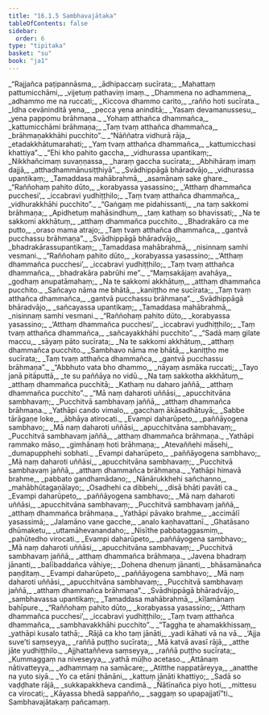 ```yaml
---
title: "16.1.5 Sambhavajātaka"
tableOfContents: false
sidebar:
  order: 6
type: "tipitaka"
basket: "su"
book: "ja1"
---
```



<DynamicBreadcrumb />

<Division number="138" book="ja1">

<Paragraph number="3397" type="verses" book="ja1">
_“Rajjañca paṭipannāsma,_  
_ādhipaccaṃ sucīrata;_  
_Mahattaṃ pattumicchāmi,_  
_vijetuṃ pathaviṃ imaṃ._  

</Paragraph>

</Division>
<Division number="139" book="ja1">

<Paragraph number="3398" type="verses" book="ja1">
_Dhammena no adhammena,_  
_adhammo me na ruccati;_  
_Kiccova dhammo carito,_  
_rañño hoti sucīrata._  

</Paragraph>

</Division>
<Division number="140" book="ja1">

<Paragraph number="3399" type="verses" book="ja1">
_Idha cevāninditā yena,_  
_pecca yena aninditā;_  
_Yasaṃ devamanussesu,_  
_yena pappomu brāhmaṇa._  

</Paragraph>

</Division>
<Division number="141" book="ja1">

<Paragraph number="3400" type="verses" book="ja1">
_Yohaṃ atthañca dhammañca,_  
_kattumicchāmi brāhmaṇa;_  
_Taṃ tvaṃ atthañca dhammañca,_  
_brāhmaṇakkhāhi pucchito”._  

</Paragraph>

</Division>
<Division number="142" book="ja1">

<Paragraph number="3401" type="verses" book="ja1">
_“Nāññatra vidhurā rāja,_  
_etadakkhātumarahati;_  
_Yaṃ tvaṃ atthañca dhammañca,_  
_kattumicchasi khattiya”._  

</Paragraph>

</Division>
<Division number="143" book="ja1">

<Paragraph number="3402" type="verses" book="ja1">
_“Ehi kho pahito gaccha,_  
_vidhurassa upantikaṃ;_  
_Nikkhañcimaṃ suvaṇṇassa,_  
_haraṃ gaccha sucīrata;_  
_Abhihāraṃ imaṃ dajjā,_  
_atthadhammānusiṭṭhiyā”._  

</Paragraph>

</Division>
<Division number="144" book="ja1">

<Paragraph number="3403" type="verses" book="ja1">
_Svādhippāgā bhāradvājo,_  
_vidhurassa upantikaṃ;_  
_Tamaddasa mahābrahmā,_  
_asamānaṃ sake ghare._  

</Paragraph>

</Division>
<Division number="145" book="ja1">

<Paragraph number="3404" type="verses" book="ja1">
_“Raññohaṃ pahito dūto,_  
_korabyassa yasassino;_  
_‘Atthaṃ dhammañca pucchesi’,_  
_iccabravi yudhiṭṭhilo;_  
_Taṃ tvaṃ atthañca dhammañca,_  
_vidhurakkhāhi pucchito”._  

</Paragraph>

</Division>
<Division number="146" book="ja1">

<Paragraph number="3405" type="verses" book="ja1">
_“Gaṅgaṃ me pidahissanti,_  
_na taṃ sakkomi brāhmaṇa;_  
_Apidhetuṃ mahāsindhuṃ,_  
_taṃ kathaṃ so bhavissati;_  
_Na te sakkomi akkhātuṃ,_  
_atthaṃ dhammañca pucchito._  

</Paragraph>

</Division>
<Division number="147" book="ja1">

<Paragraph number="3406" type="verses" book="ja1">
_Bhadrakāro ca me putto,_  
_oraso mama atrajo;_  
_Taṃ tvaṃ atthañca dhammañca,_  
_gantvā pucchassu brāhmaṇa”._  

</Paragraph>

</Division>
<Division number="148" book="ja1">

<Paragraph number="3407" type="verses" book="ja1">
_Svādhippāgā bhāradvājo,_  
_bhadrakārassupantikaṃ;_  
_Tamaddasa mahābrahmā,_  
_nisinnaṃ samhi vesmani._  

</Paragraph>

</Division>
<Division number="149" book="ja1">

<Paragraph number="3408" type="verses" book="ja1">
_“Raññohaṃ pahito dūto,_  
_korabyassa yasassino;_  
_‘Atthaṃ dhammañca pucchesi’,_  
_iccabravi yudhiṭṭhilo;_  
_Taṃ tvaṃ atthañca dhammañca,_  
_bhadrakāra pabrūhi me”._  

</Paragraph>

</Division>
<Division number="150" book="ja1">

<Paragraph number="3409" type="verses" book="ja1">
_“Maṃsakājaṃ avahāya,_  
_godhaṃ anupatāmahaṃ;_  
_Na te sakkomi akkhātuṃ,_  
_atthaṃ dhammañca pucchito._  

</Paragraph>

</Division>
<Division number="151" book="ja1">

<Paragraph number="3410" type="verses" book="ja1">
_Sañcayo nāma me bhātā,_  
_kaniṭṭho me sucīrata;_  
_Taṃ tvaṃ atthañca dhammañca,_  
_gantvā pucchassu brāhmaṇa”._  

</Paragraph>

</Division>
<Division number="152" book="ja1">

<Paragraph number="3411" type="verses" book="ja1">
_Svādhippāgā bhāradvājo,_  
_sañcayassa upantikaṃ;_  
_Tamaddasa mahābrahmā,_  
_nisinnaṃ samhi vesmani._  

</Paragraph>

</Division>
<Division number="153" book="ja1">

<Paragraph number="3412" type="verses" book="ja1">
_“Raññohaṃ pahito dūto,_  
_korabyassa yasassino;_  
_‘Atthaṃ dhammañca pucchesi’,_  
_iccabravi yudhiṭṭhilo;_  
_Taṃ tvaṃ atthañca dhammañca,_  
_sañcayakkhāhi pucchito”._  

</Paragraph>

</Division>
<Division number="154" book="ja1">

<Paragraph number="3413" type="verses" book="ja1">
_“Sadā maṃ gilate maccu,_  
_sāyaṃ pāto sucīrata;_  
_Na te sakkomi akkhātuṃ,_  
_atthaṃ dhammañca pucchito._  

</Paragraph>

</Division>
<Division number="155" book="ja1">

<Paragraph number="3414" type="verses" book="ja1">
_Sambhavo nāma me bhātā,_  
_kaniṭṭho me sucīrata;_  
_Taṃ tvaṃ atthañca dhammañca,_  
_gantvā pucchassu brāhmaṇa”._  

</Paragraph>

</Division>
<Division number="156" book="ja1">

<Paragraph number="3415" type="verses" book="ja1">
_“Abbhuto vata bho dhammo,_  
_nāyaṃ asmāka ruccati;_  
_Tayo janā pitāputtā,_  
_te su paññāya no vidū._  

</Paragraph>

</Division>
<Division number="157" book="ja1">

<Paragraph number="3416" type="verses" book="ja1">
_Na taṃ sakkotha akkhātuṃ,_  
_atthaṃ dhammañca pucchitā;_  
_Kathaṃ nu daharo jaññā,_  
_atthaṃ dhammañca pucchito”._  

</Paragraph>

</Division>
<Division number="158" book="ja1">

<Paragraph number="3417" type="verses" book="ja1">
_“Mā naṃ daharoti uññāsi,_  
_apucchitvāna sambhavaṃ;_  
_Pucchitvā sambhavaṃ jaññā,_  
_atthaṃ dhammañca brāhmaṇa._  

</Paragraph>

</Division>
<Division number="159" book="ja1">

<Paragraph number="3418" type="verses" book="ja1">
_Yathāpi cando vimalo,_  
_gacchaṃ ākāsadhātuyā;_  
_Sabbe tārāgaṇe loke,_  
_ābhāya atirocati._  

</Paragraph>

</Division>
<Division number="160" book="ja1">

<Paragraph number="3419" type="verses" book="ja1">
_Evampi daharūpeto,_  
_paññāyogena sambhavo;_  
_Mā naṃ daharoti uññāsi,_  
_apucchitvāna sambhavaṃ;_  
_Pucchitvā sambhavaṃ jaññā,_  
_atthaṃ dhammañca brāhmaṇa._  

</Paragraph>

</Division>
<Division number="161" book="ja1">

<Paragraph number="3420" type="verses" book="ja1">
_Yathāpi rammako māso,_  
_gimhānaṃ hoti brāhmaṇa;_  
_Atevaññehi māsehi,_  
_dumapupphehi sobhati._  

</Paragraph>

</Division>
<Division number="162" book="ja1">

<Paragraph number="3421" type="verses" book="ja1">
_Evampi daharūpeto,_  
_paññāyogena sambhavo;_  
_Mā naṃ daharoti uññāsi,_  
_apucchitvāna sambhavaṃ;_  
_Pucchitvā sambhavaṃ jaññā,_  
_atthaṃ dhammañca brāhmaṇa._  

</Paragraph>

</Division>
<Division number="163" book="ja1">

<Paragraph number="3422" type="verses" book="ja1">
_Yathāpi himavā brahme,_  
_pabbato gandhamādano;_  
_Nānārukkhehi sañchanno,_  
_mahābhūtagaṇālayo;_  
_Osadhehi ca dibbehi,_  
_disā bhāti pavāti ca._  

</Paragraph>

</Division>
<Division number="164" book="ja1">

<Paragraph number="3423" type="verses" book="ja1">
_Evampi daharūpeto,_  
_paññāyogena sambhavo;_  
_Mā naṃ daharoti uññāsi,_  
_apucchitvāna sambhavaṃ;_  
_Pucchitvā sambhavaṃ jaññā,_  
_atthaṃ dhammañca brāhmaṇa._  

</Paragraph>

</Division>
<Division number="165" book="ja1">

<Paragraph number="3424" type="verses" book="ja1">
_Yathāpi pāvako brahme,_  
_accimālī yasassimā;_  
_Jalamāno vane gacche,_  
_analo kaṇhavattanī._  

</Paragraph>

</Division>
<Division number="166" book="ja1">

<Paragraph number="3425" type="verses" book="ja1">
_Ghatāsano dhūmaketu,_  
_uttamāhevanandaho;_  
_Nisīthe pabbataggasmiṃ,_  
_pahūtedho virocati._  

</Paragraph>

</Division>
<Division number="167" book="ja1">

<Paragraph number="3426" type="verses" book="ja1">
_Evampi daharūpeto,_  
_paññāyogena sambhavo;_  
_Mā naṃ daharoti uññāsi,_  
_apucchitvāna sambhavaṃ;_  
_Pucchitvā sambhavaṃ jaññā,_  
_atthaṃ dhammañca brāhmaṇa._  

</Paragraph>

</Division>
<Division number="168" book="ja1">

<Paragraph number="3427" type="verses" book="ja1">
_Javena bhadraṃ jānanti,_  
_balībaddañca vāhiye;_  
_Dohena dhenuṃ jānanti,_  
_bhāsamānañca paṇḍitaṃ._  

</Paragraph>

</Division>
<Division number="169" book="ja1">

<Paragraph number="3428" type="verses" book="ja1">
_Evampi daharūpeto,_  
_paññāyogena sambhavo;_  
_Mā naṃ daharoti uññāsi,_  
_apucchitvāna sambhavaṃ;_  
_Pucchitvā sambhavaṃ jaññā,_  
_atthaṃ dhammañca brāhmaṇa”._  

</Paragraph>

</Division>
<Division number="170" book="ja1">

<Paragraph number="3429" type="verses" book="ja1">
_Svādhippāgā bhāradvājo,_  
_sambhavassa upantikaṃ;_  
_Tamaddasa mahābrahmā,_  
_kīḷamānaṃ bahīpure._  

</Paragraph>

</Division>
<Division number="171" book="ja1">

<Paragraph number="3430" type="verses" book="ja1">
_“Raññohaṃ pahito dūto,_  
_korabyassa yasassino;_  
_‘Atthaṃ dhammañca pucchesi’,_  
_iccabravi yudhiṭṭhilo;_  
_Taṃ tvaṃ atthañca dhammañca,_  
_sambhavakkhāhi pucchito”._  

</Paragraph>

</Division>
<Division number="172" book="ja1">

<Paragraph number="3431" type="verses" book="ja1">
_“Taggha te ahamakkhissaṃ,_  
_yathāpi kusalo tathā;_  
_Rājā ca kho taṃ jānāti,_  
_yadi kāhati vā na vā._  

</Paragraph>

</Division>
<Division number="173" book="ja1">

<Paragraph number="3432" type="verses" book="ja1">
_‘Ajja suve’ti saṃseyya,_  
_raññā puṭṭho sucīrata;_  
_Mā katvā avasī rājā,_  
_atthe jāte yudhiṭṭhilo._  

</Paragraph>

</Division>
<Division number="174" book="ja1">

<Paragraph number="3433" type="verses" book="ja1">
_Ajjhattaññeva saṃseyya,_  
_raññā puṭṭho sucīrata;_  
_Kummaggaṃ na niveseyya,_  
_yathā mūḷho acetaso._  

</Paragraph>

</Division>
<Division number="175" book="ja1">

<Paragraph number="3434" type="verses" book="ja1">
_Attānaṃ nātivatteyya,_  
_adhammaṃ na samācare;_  
_Atitthe nappatāreyya,_  
_anatthe na yuto siyā._  

</Paragraph>

</Division>
<Division number="176" book="ja1">

<Paragraph number="3435" type="verses" book="ja1">
_Yo ca etāni ṭhānāni,_  
_kattuṃ jānāti khattiyo;_  
_Sadā so vaḍḍhate rājā,_  
_sukkapakkheva candimā._  

</Paragraph>

</Division>
<Division number="177" book="ja1">

<Paragraph number="3436" type="verses" book="ja1">
_Ñātīnañca piyo hoti,_  
_mittesu ca virocati;_  
_Kāyassa bhedā sappañño,_  
_saggaṃ so upapajjatī”ti._  


</Paragraph>
</Division>

<Paragraph number="3437" type="center" book="ja1">
Sambhavajātakaṃ pañcamaṃ.
</Paragraph>